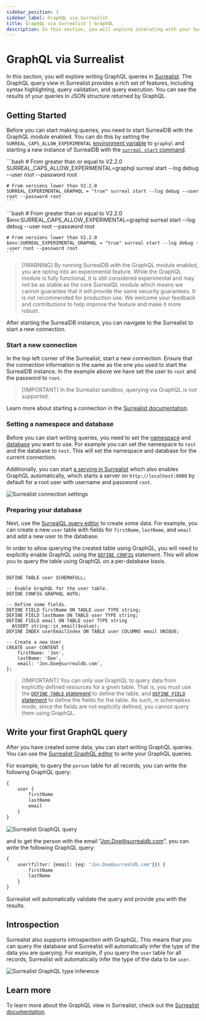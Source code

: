 ```yaml
---
sidebar_position: 1
sidebar_label: GraphQL via Surrealist
title: GraphQL via Surrealist | GraphQL
description: In this section, you will explore interating with your SurrealDB instance using GraphQL queries using Surrealist, the official query editor for SurrealDB. Surrealist is a powerful tool that allows you to write, execute, and visualize GraphQL queries in real-time.
---
```




# GraphQL via Surrealist

In this section, you will explore writing GraphQL queries in [Surrealist](https://app.surrealdb.com/query). The GraphQL query view in Surrealist provides a rich set of features, including syntax highlighting, query validation, and query execution. You can see the results of your queries in JSON structure returned by GraphQL.

## Getting Started

Before you can start making queries, you need to start SurrealDB with the GraphQL module enabled. You can do this by setting the `SURREAL_CAPS_ALLOW_EXPERIMENTAL` [environment variable](/docs/surrealdb/cli/env) to `graphql` and starting a new instance of SurrealDB with the [`surreal start` command](/docs/surrealdb/cli/start).

<Tabs groupId="start-surreal">
  <TabItem value="macOS" label="MacOS">
    ```bash
    # From greater than or equal to V2.2.0
    SURREAL_CAPS_ALLOW_EXPERIMENTAL=graphql surreal start --log debug --user root --password root

    # From versions lower than V2.2.0
    SURREAL_EXPERIMENTAL_GRAPHQL = "true" surreal start --log debug --user root --password root
    ```
  </TabItem>

  <TabItem value="Windows" label="Windows">
    ```bash
    # From greater than or equal to V2.2.0
    $env:SURREAL_CAPS_ALLOW_EXPERIMENTAL=graphql surreal start --log debug --user root --password root

    # From versions lower than V2.2.0
    $env:SURREAL_EXPERIMENTAL_GRAPHQL = "true" surreal start --log debug --user root --password root
    ```
  </TabItem>
</Tabs>

> \[!WARNING]
> By running SurrealDB with the GraphQL module enabled, you are opting into an experimental feature. While the GraphQL module is fully functional, it is still considered experimental and may not be as stable as the core SurrealQL module which means we cannot guarantee that it will provide the same security guarantees. It is not recommended for production use. We welcome your feedback and contributions to help improve the feature and make it more robust.

After starting the SurrealDB instance, you can navigate to the Surrealist to start a new connection.

### Start a new connection

In the top left corner of the Surrealist, start a new connection. Ensure that the connection information is the same as the one you used to start the SurrealDB instance. In the example above we have set the user to `root` and the password to `root`.

> \[!IMPORTANT]
> In the Surrealist sandbox, querying via GraphQL is not supported.

Learn more about starting a connection in the [Surrealist documentation](/docs/surrealist/getting-started).

### Setting a namespace and database

Before you can start writing queries, you need to set the [namespace](/docs/surrealdb/introduction/concepts/namespace) and [database](/docs/surrealdb/introduction/concepts/database) you want to use. For example you can set the namespace to `test` and the database to `test`. This will set the namespace and database for the current connection.

Additionally, you can start [a serving in Surrealist](/docs/surrealist/concepts/local-database-serving) which also enables GraphQL automatically, which starts a server on `http://localhost:8000` by default for a root user with username and password `root`.

<Image alt="Surrealist connection settings" src={ImageConnection} />

### Preparing your database

Next, use the [SurrealQL query editor](/docs/surrealist/concepts/sending-queries) to create some data. For example, you can create a new `user` table with fields for `firstName`, `lastName`, and `email` and add a new user to the database.

In order to allow querying the created table using GraphQL, you will need to explicitly enable GraphQL using the [`DEFINE CONFIG`](/docs/surrealql/statements/define/config) statement. This will allow you to query the table using GraphQL on a per-database basis.

```surql title="Creating a user table"

DEFINE TABLE user SCHEMAFULL;

-- Enable GraphQL for the user table.
DEFINE CONFIG GRAPHQL AUTO;

-- Define some fields.
DEFINE FIELD firstName ON TABLE user TYPE string;
DEFINE FIELD lastName ON TABLE user TYPE string;
DEFINE FIELD email ON TABLE user TYPE string
  ASSERT string::is_email($value);
DEFINE INDEX userEmailIndex ON TABLE user COLUMNS email UNIQUE;

-- Create a new User
CREATE user CONTENT {
    firstName: 'Jon',
    lastName: 'Doe',
    email: 'Jon.Doe@surrealdb.com',
};
```

> \[!IMPORTANT]
> You can only use GraphQL to query data from explicitly defined resources for a given table. That is, you must use the [`DEFINE TABLE` statement](/docs/surrealql/statements/define/table) to define the table, and [`DEFINE FIELD` statement](/docs/surrealql/statements/define/field) to define the fields for the table. As such, in schemaless mode, since the fields are not explicitly defined, you cannot query them using GraphQL.

## Write your first GraphQL query

After you have created some data, you can start writing GraphQL queries. You can use the [Surrealist GraphQL editor](https://app.surrealdb.com/graphql) to write your GraphQL queries.

For example, to query the `person` table for all records, you can write the following GraphQL query:

```graphql
{
    user {
        firstName
        lastName
        email
    }
}
```

<Image alt="Surrealist GraphQL query" src={ImageQuerying} />

and to get the person with the email "[Jon.Doe@surrealdb.com](mailto:Jon.Doe@surrealdb.com)", you can write the following GraphQL query:

```graphql
{
    user(filter: {email: {eq: "Jon.Doe@surrealdb.com"}}) {
        firstName
        lastName
    }
}
```

Surrealist will automatically validate the query and provide you with the results.

## Introspection

Surrealist also supports introspection with GraphQL. This means that you can query the database and Surrealist will automatically infer the type of the data you are querying. For example, if you query the `user` table for all records, Surrealist will automatically infer the type of the data to be `user`.

<Image alt="Surrealist GraphQL type inference" src={ImageTypeInference} />

## Learn more

To learn more about the GraphQL view in Surrealist, check out the [Surrealist documentation](/docs/surrealist).
